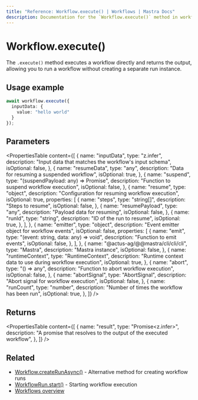 ```yaml
---
title: "Reference: Workflow.execute() | Workflows | Mastra Docs"
description: Documentation for the `Workflow.execute()` method in workflows, which executes a workflow directly and returns the output.
---
```


# Workflow.execute()

The `.execute()` method executes a workflow directly and returns the output, allowing you to run a workflow without creating a separate run instance.

## Usage example

```typescript showLineNumbers copy
await workflow.execute({
  inputData: {
    value: "hello world"
  }
});
```

## Parameters

<PropertiesTable
  content={[
    {
      name: "inputData",
      type: "z.infer<TInput>",
      description: "Input data that matches the workflow's input schema",
      isOptional: false,
    },
    {
      name: "resumeData",
      type: "any",
      description: "Data for resuming a suspended workflow",
      isOptional: true,
    },
    {
      name: "suspend",
      type: "(suspendPayload: any) => Promise<any>",
      description: "Function to suspend workflow execution",
      isOptional: false,
    },
    {
      name: "resume",
      type: "object",
      description: "Configuration for resuming workflow execution",
      isOptional: true,
      properties: [
        {
          name: "steps",
          type: "string[]",
          description: "Steps to resume",
          isOptional: false,
        },
        {
          name: "resumePayload",
          type: "any",
          description: "Payload data for resuming",
          isOptional: false,
        },
        {
          name: "runId",
          type: "string",
          description: "ID of the run to resume",
          isOptional: true,
        },
      ],
    },
    {
      name: "emitter",
      type: "object",
      description: "Event emitter object for workflow events",
      isOptional: false,
      properties: [
        {
          name: "emit",
          type: "(event: string, data: any) => void",
          description: "Function to emit events",
          isOptional: false,
        },
      ],
    },
    {
      name: "@actus-ag/@@mastra/cli/cli/cli",
      type: "Mastra",
      description: "Mastra instance",
      isOptional: false,
    },
    {
      name: "runtimeContext",
      type: "RuntimeContext",
      description: "Runtime context data to use during workflow execution",
      isOptional: true,
    },
    {
      name: "abort",
      type: "() => any",
      description: "Function to abort workflow execution",
      isOptional: false,
    },
    {
      name: "abortSignal",
      type: "AbortSignal",
      description: "Abort signal for workflow execution",
      isOptional: false,
    },
    {
      name: "runCount",
      type: "number",
      description: "Number of times the workflow has been run",
      isOptional: true,
    },
  ]}
/>

## Returns

<PropertiesTable
  content={[
    {
      name: "result",
      type: "Promise<z.infer<TOutput>>",
      description: "A promise that resolves to the output of the executed workflow",
    },
  ]}
/>

## Related

- [Workflow.createRunAsync()](./create-run.mdx) - Alternative method for creating workflow runs
- [WorkflowRun.start()](./run-methods/start.mdx) - Starting workflow execution
- [Workflows overview](../../docs/workflows/overview.mdx#run-workflow)
